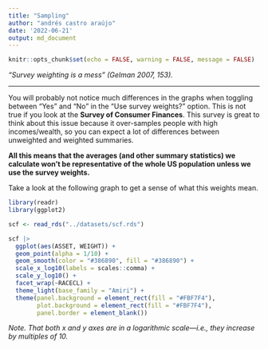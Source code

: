 ```yaml
---
title: "Sampling"
author: "andrés castro araújo"
date: '2022-06-21'
output: md_document
---
```


```r
knitr::opts_chunk$set(echo = FALSE, warning = FALSE, message = FALSE)
```

*"Survey weighting is a mess" (Gelman 2007, 153).*

------------------------------------------------------------------------

You will probably not notice much differences in the graphs when toggling between "Yes" and "No" in the "Use survey weights?" option. This is not true if you look at the **Survey of Consumer Finances**. This survey is great to think about this issue because it over-samples people with high incomes/wealth, so you can expect a lot of differences between unweighted and weighted summaries.

**All this means that the averages (and other summary statistics) we calculate won't be representative of the whole US population unless we use the survey weights.**

Take a look at the following graph to get a sense of what this weights mean.

```r
library(readr)
library(ggplot2)

scf <- read_rds("../datasets/scf.rds")

scf |> 
  ggplot(aes(ASSET, WEIGHT)) + 
  geom_point(alpha = 1/10) +
  geom_smooth(color = "#386890", fill = "#386890") +
  scale_x_log10(labels = scales::comma) + 
  scale_y_log10() + 
  facet_wrap(~RACECL) + 
  theme_light(base_family = "Amiri") + 
  theme(panel.background = element_rect(fill = "#FBF7F4"),
        plot.background = element_rect(fill = "#FBF7F4"),
        panel.border = element_blank())
```

*Note. That both* $x$ *and* $y$ *axes are in a logarithmic scale---i.e., they increase by multiples of 10.*
